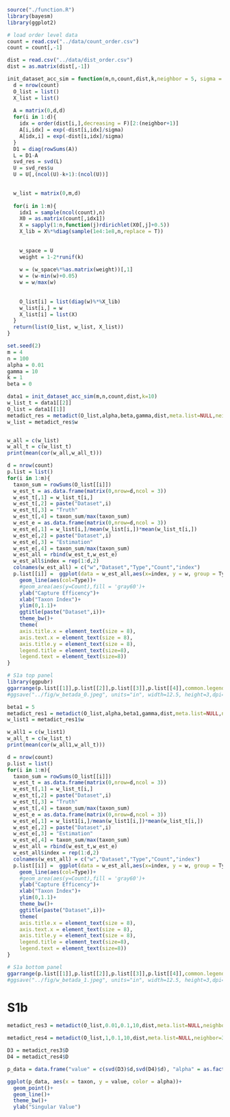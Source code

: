 ```r
source("./function.R")
library(bayesm)
library(ggplot2)
```


```r
# load order level data
count = read.csv("../data/count_order.csv")
count = count[,-1]

dist = read.csv("../data/dist_order.csv")
dist = as.matrix(dist[,-1])
```


```r
init_dataset_acc_sim = function(m,n,count,dist,k,neighbor = 5, sigma = 1){
  d = nrow(count)
  O_list = list()
  X_list = list()
  
  A = matrix(0,d,d)
  for(i in 1:d){
    idx = order(dist[i,],decreasing = F)[2:(neighbor+1)]
    A[i,idx] = exp(-dist[i,idx]/sigma)
    A[idx,i] = exp(-dist[i,idx]/sigma)
  }
  D1 = diag(rowSums(A))
  L = D1-A
  svd_res = svd(L)
  U = svd_res$u
  U = U[,(ncol(U)-k+1):(ncol(U))]

  
  w_list = matrix(0,m,d)
  
  for(i in 1:m){
    idx1 = sample(ncol(count),n)
    X0 = as.matrix(count[,idx1])
    X = sapply(1:n,function(j)rdirichlet(X0[,j]+0.5))
    X_lib = X%*%diag(sample(1e4:1e8,n,replace = T))
    
    
    w_space = U
    weight = 1-2*runif(k)
    
    w = (w_space%*%as.matrix(weight))[,1]
    w = (w-min(w)+0.05)
    w = w/max(w)
    
    
    O_list[i] = list(diag(w)%*%X_lib)
    w_list[i,] = w
    X_list[i] = list(X)
  }
  return(list(O_list, w_list, X_list))
}
```


```r
set.seed(2)
m = 4
n = 100
alpha = 0.01
gamma = 10
k = 1
beta = 0

data1 = init_dataset_acc_sim(m,n,count,dist,k=10)
w_list_t = data1[[2]]
O_list = data1[[1]]
metadict_res = metadict(O_list,alpha,beta,gamma,dist,meta.list=NULL,neighbor=5,sigma=1000)
w_list = metadict_res$w


w_all = c(w_list)
w_all_t = c(w_list_t)
print(mean(cor(w_all,w_all_t)))
```



```r
d = nrow(count)
p.list = list()
for(i in 1:m){
  taxon_sum = rowSums(O_list[[i]])
  w_est_t = as.data.frame(matrix(0,nrow=d,ncol = 3))
  w_est_t[,1] = w_list_t[i,]
  w_est_t[,2] = paste("Dataset",i)
  w_est_t[,3] = "Truth"
  w_est_t[,4] = taxon_sum/max(taxon_sum)
  w_est_e = as.data.frame(matrix(0,nrow=d,ncol = 3))
  w_est_e[,1] = w_list[i,]/mean(w_list[i,])*mean(w_list_t[i,])
  w_est_e[,2] = paste("Dataset",i)
  w_est_e[,3] = "Estimation"
  w_est_e[,4] = taxon_sum/max(taxon_sum)
  w_est_all = rbind(w_est_t,w_est_e)
  w_est_all$index = rep(1:d,2)
  colnames(w_est_all) = c("w","Dataset","Type","Count","index")
  p.list[[i]] =  ggplot(data = w_est_all,aes(x=index, y = w, group = Type))+
    geom_line(aes(col=Type))+
    #geom_area(aes(y=Count),fill = 'gray60')+
    ylab("Capture Efficency")+
    xlab("Taxon Index")+
    ylim(0,1.1)+
    ggtitle(paste("Dataset",i))+
    theme_bw()+
    theme(
    axis.title.x = element_text(size = 8),
    axis.text.x = element_text(size = 8),
    axis.title.y = element_text(size = 8),
    legend.title = element_text(size=8),
    legend.text = element_text(size=8))
}

```



```r
# S1a top panel
library(ggpubr)
ggarrange(p.list[[1]],p.list[[2]],p.list[[3]],p.list[[4]],common.legend = TRUE,nrow=1,legend="bottom")
#ggsave("../fig/w_betada_0.jpeg", units="in", width=12.5, height=3,dpi=300)
```




```r
beta1 = 5
metadict_res1 = metadict(O_list,alpha,beta1,gamma,dist,meta.list=NULL,neighbor=3,sigma=1000)
w_list1 = metadict_res1$w

w_all1 = c(w_list1)
w_all_t = c(w_list_t)
print(mean(cor(w_all1,w_all_t)))
```



```r
d = nrow(count)
p.list = list()
for(i in 1:m){
  taxon_sum = rowSums(O_list[[i]])
  w_est_t = as.data.frame(matrix(0,nrow=d,ncol = 3))
  w_est_t[,1] = w_list_t[i,]
  w_est_t[,2] = paste("Dataset",i)
  w_est_t[,3] = "Truth"
  w_est_t[,4] = taxon_sum/max(taxon_sum)
  w_est_e = as.data.frame(matrix(0,nrow=d,ncol = 3))
  w_est_e[,1] = w_list1[i,]/mean(w_list1[i,])*mean(w_list_t[i,])
  w_est_e[,2] = paste("Dataset",i)
  w_est_e[,3] = "Estimation"
  w_est_e[,4] = taxon_sum/max(taxon_sum)
  w_est_all = rbind(w_est_t,w_est_e)
  w_est_all$index = rep(1:d,2)
  colnames(w_est_all) = c("w","Dataset","Type","Count","index")
  p.list[[i]] =  ggplot(data = w_est_all,aes(x=index, y = w, group = Type))+
    geom_line(aes(col=Type))+
    #geom_area(aes(y=Count),fill = 'gray60')+
    ylab("Capture Efficency")+
    xlab("Taxon Index")+
    ylim(0,1.1)+
    theme_bw()+
    ggtitle(paste("Dataset",i))+
    theme(
    axis.title.x = element_text(size = 8),
    axis.text.x = element_text(size = 8),
    axis.title.y = element_text(size = 8),
    legend.title = element_text(size=8),
    legend.text = element_text(size=8))
}
```



```r
# S1a bottom panel
ggarrange(p.list[[1]],p.list[[2]],p.list[[3]],p.list[[4]],common.legend = TRUE,nrow=1,legend="bottom")
#ggsave("../fig/w_betada_1.jpeg", units="in", width=12.5, height=3,dpi=300)
```

# S1b

```r
metadict_res3 = metadict(O_list,0.01,0.1,10,dist,meta.list=NULL,neighbor=3,sigma=1000)
```

```r
metadict_res4 = metadict(O_list,1,0.1,10,dist,meta.list=NULL,neighbor=3,sigma=1000)
```

```r
D3 = metadict_res3$D
D4 = metadict_res4$D

p_data = data.frame("value" = c(svd(D3)$d,svd(D4)$d), "alpha" = as.factor(c(rep(0,nrow(D3)), rep(1,nrow(D4)))), "taxon" = c(1:nrow(D3),1:nrow(D4)))
```


```r
ggplot(p_data, aes(x = taxon, y = value, color = alpha))+
  geom_point()+
  geom_line()+
  theme_bw()+
  ylab("Singular Value")
```

